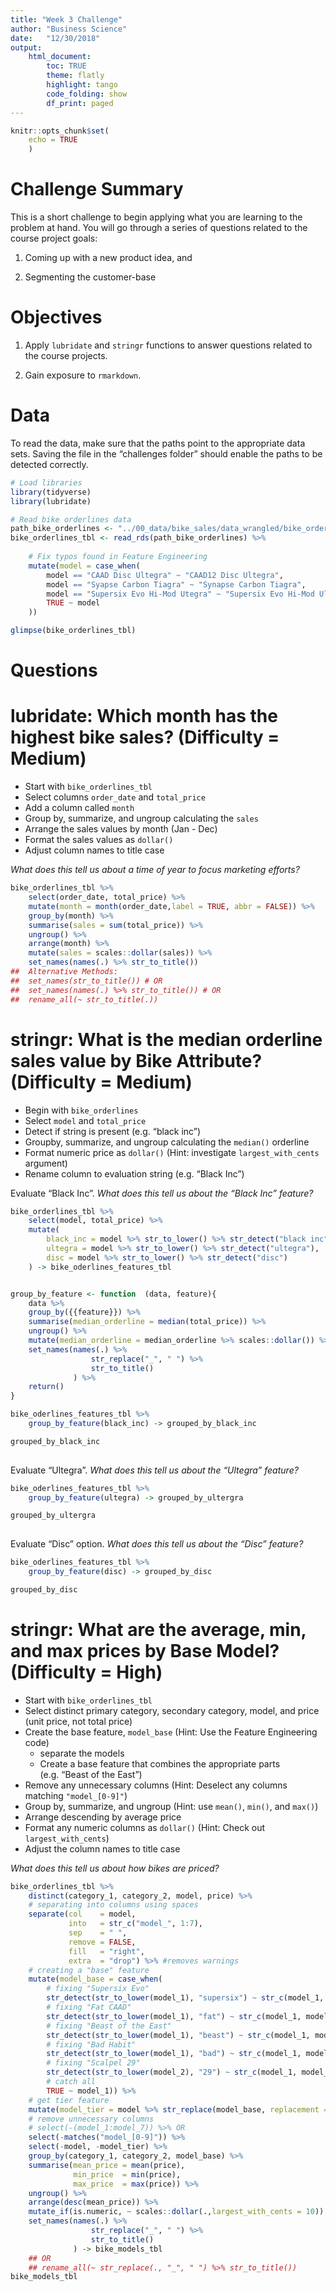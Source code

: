 ```yaml
---
title: "Week 3 Challenge"
author: "Business Science"
date:   "12/30/2018"
output: 
    html_document:
        toc: TRUE
        theme: flatly
        highlight: tango
        code_folding: show
        df_print: paged
---
```


```r
knitr::opts_chunk$set(
    echo = TRUE
    )
```

# Challenge Summary

This is a short challenge to begin applying what you are learning to the problem at hand. You will go through a series of questions related to the course project goals: 

1. Coming up with a new product idea, and 

2. Segmenting the customer-base

# Objectives

1. Apply `lubridate` and `stringr` functions to answer questions related to the course projects. 

2. Gain exposure to `rmarkdown`.

# Data

To read the data, make sure that the paths point to the appropriate data sets. Saving the file in the "challenges folder" should enable the paths to be detected correctly. 

```r
# Load libraries
library(tidyverse)
library(lubridate)
```

```r
# Read bike orderlines data
path_bike_orderlines <- "../00_data/bike_sales/data_wrangled/bike_orderlines.rds"
bike_orderlines_tbl <- read_rds(path_bike_orderlines) %>%
    
    # Fix typos found in Feature Engineering
    mutate(model = case_when(
        model == "CAAD Disc Ultegra" ~ "CAAD12 Disc Ultegra",
        model == "Syapse Carbon Tiagra" ~ "Synapse Carbon Tiagra",
        model == "Supersix Evo Hi-Mod Utegra" ~ "Supersix Evo Hi-Mod Ultegra",
        TRUE ~ model
    ))

glimpse(bike_orderlines_tbl)
```



# Questions

# lubridate: Which month has the highest bike sales? (Difficulty = Medium)

- Start with `bike_orderlines_tbl`
- Select columns `order_date` and `total_price`
- Add a column called `month`
- Group by, summarize, and ungroup calculating the `sales`
- Arrange the sales values by month (Jan - Dec)
- Format the sales values as `dollar()`
- Adjust column names to title case

_What does this tell us about a time of year to focus marketing efforts?_

```r

bike_orderlines_tbl %>%
    select(order_date, total_price) %>% 
    mutate(month = month(order_date,label = TRUE, abbr = FALSE)) %>% 
    group_by(month) %>% 
    summarise(sales = sum(total_price)) %>% 
    ungroup() %>% 
    arrange(month) %>% 
    mutate(sales = scales::dollar(sales)) %>% 
    set_names(names(.) %>% str_to_title())
##  Alternative Methods:
##  set_names(str_to_title()) # OR
##  set_names(names(.) %>% str_to_title()) # OR
##  rename_all(~ str_to_title(.))

```


# stringr: What is the median orderline sales value by Bike Attribute? (Difficulty = Medium)

- Begin with `bike_orderlines`
- Select `model` and `total_price`
- Detect if string is present (e.g. "black inc")
- Groupby, summarize, and ungroup calculating the `median()` orderline
- Format numeric price as `dollar()` (Hint: investigate `largest_with_cents` argument)
- Rename column to evaluation string (e.g. "Black Inc") 


Evaluate "Black Inc". _What does this tell us about the "Black Inc" feature?_

```r

bike_orderlines_tbl %>% 
    select(model, total_price) %>% 
    mutate(
        black_inc = model %>% str_to_lower() %>% str_detect("black inc"),
        ultegra = model %>% str_to_lower() %>% str_detect("ultegra"),
        disc = model %>% str_to_lower() %>% str_detect("disc")
    ) -> bike_oderlines_features_tbl


group_by_feature <- function  (data, feature){
    data %>% 
    group_by({{feature}}) %>% 
    summarise(median_orderline = median(total_price)) %>% 
    ungroup() %>% 
    mutate(median_orderline = median_orderline %>% scales::dollar()) %>% 
    set_names(names(.) %>% 
                  str_replace("_", " ") %>% 
                  str_to_title()
              ) %>%
    return()
}

bike_oderlines_features_tbl %>% 
    group_by_feature(black_inc) -> grouped_by_black_inc

grouped_by_black_inc
    

```

Evaluate "Ultegra". _What does this tell us about the "Ultegra" feature?_

```r

bike_oderlines_features_tbl %>% 
    group_by_feature(ultegra) -> grouped_by_ultergra

grouped_by_ultergra
    
```


Evaluate "Disc" option. _What does this tell us about the "Disc" feature?_

```r

bike_oderlines_features_tbl %>% 
    group_by_feature(disc) -> grouped_by_disc

grouped_by_disc


```


# stringr: What are the average, min, and max prices by Base Model? (Difficulty = High)

- Start with `bike_orderlines_tbl`
- Select distinct primary category, secondary category, model, and price (unit price, not total price)
- Create the base feature, `model_base` (Hint: Use the Feature Engineering code)
    - separate the models
    - Create a base feature that combines the appropriate parts (e.g. "Beast of the East")
- Remove any unnecessary columns (Hint: Deselect any columns matching `"model_[0-9]"`)
- Group by, summarize, and ungroup (Hint: use `mean()`, `min()`, and `max()`)
- Arrange descending by average price
- Format any numeric columns as `dollar()` (Hint: Check out `largest_with_cents`) 
- Adjust the column names to title case

_What does this tell us about how bikes are priced?_

```r

bike_orderlines_tbl %>% 
    distinct(category_1, category_2, model, price) %>% 
    # separating into columns using spaces
    separate(col    = model, 
             into   = str_c("model_", 1:7), 
             sep    = " ",
             remove = FALSE,
             fill   = "right",
             extra  = "drop") %>% #removes warnings
    # creating a "base" feature
    mutate(model_base = case_when(
        # fixing "Supersix Evo"
        str_detect(str_to_lower(model_1), "supersix") ~ str_c(model_1, model_2, sep =" "),
        # fixing "Fat CAAD"
        str_detect(str_to_lower(model_1), "fat") ~ str_c(model_1, model_2, sep =" "),
        # fixing "Beast of the East"
        str_detect(str_to_lower(model_1), "beast") ~ str_c(model_1, model_2, model_3, model_4, sep =" "),
        # fixing "Bad Habit"
        str_detect(str_to_lower(model_1), "bad") ~ str_c(model_1, model_2, sep =" "),
        # fixing "Scalpel 29"
        str_detect(str_to_lower(model_2), "29") ~ str_c(model_1, model_2, sep =" "),
        # catch all
        TRUE ~ model_1)) %>% 
    # get tier feature
    mutate(model_tier = model %>% str_replace(model_base, replacement = "") %>% str_trim()) %>% 
    # remove unnecessary columns
    # select(-(model_1:model_7)) %>% OR
    select(-matches("model_[0-9]")) %>% 
    select(-model, -model_tier) %>% 
    group_by(category_1, category_2, model_base) %>% 
    summarise(mean_price = mean(price), 
              min_price  = min(price),
              max_price  = max(price)) %>% 
    ungroup() %>% 
    arrange(desc(mean_price)) %>% 
    mutate_if(is.numeric, ~ scales::dollar(.,largest_with_cents = 10)) %>% 
    set_names(names(.) %>% 
                  str_replace("_", " ") %>% 
                  str_to_title()
              ) -> bike_models_tbl
    ## OR
    ## rename_all(~ str_replace(., "_", " ") %>% str_to_title())
bike_models_tbl
 
```




